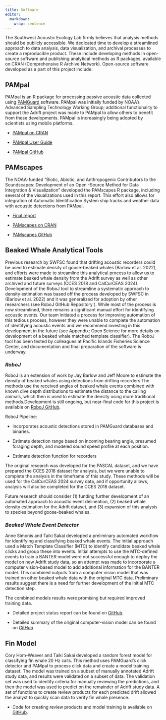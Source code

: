 ```yaml
---
title: Software 
editor: 
  markdown: 
    wrap: sentence
---
```


The Southwest Acoustic Ecology Lab firmly believes that analysis methods should be publicly accessible.
We dedicated time to develop a streamlined approach to data analysis, data visualization, and archival processes to create a reproducible product.
These include developing methods in open-source software and publishing analytical methods as R packages, available on CRAN (Comprehensive R Archive Network).
Open-source software developed as a part of this project include:

## PAMpal

PAMpal is an R package for processing passive acoustic data collected using [PAMGuard](PAMGuard.org) software.
PAMpal was initially funded by NOAA's Advanced Sampling Technology Working Group; additional functionality to support the Adrift project was made to PAMpal to allow others to benefit from these developments.
PAMpal is increasingly being adopted by scientists using mobile platforms.

-   [PAMpal on CRAN](https://cran.r-project.org/package=PAMpal)

-   [PAMpal User Guide](https://taikisan21.github.io/PAMpal)

-   [PAMpal GitHub](https://github.com/TaikiSan21/PAMpal)

## PAMscapes

The NOAA-funded "Biotic, Abiotic, and Anthropogenic Contributors to the Soundscapes: Development of an Open -Source Method for Data Integration & Visualization" developed the PAMscapes R package, including several of the visualizations used in this report.
This effort also allows for integration of Automatic Identification System ship tracks and weather data with acoustic detections from PAMpal.

-   [Final report](https://github.com/shannonrankin/fossa_soundscape/files/13231870/Rankin.etal_FOSSA.Soundscape.Report_OAP2023.pdf)

-   [PAMscapes on CRAN](https://cran.r-project.org/package=PAMscapes)

-   [PAMscapes GitHub](https://github.com/TaikiSan21/PAMscapes)

## Beaked Whale Analytical Tools

Previous research by SWFSC found that drifting acoustic recorders could be used to estimate density of goose-beaked whales (Barlow et al. 2022), and efforts were made to streamline this analytical process to allow us to estimate beaked whale density from the Adrift survey as well as other archived and future surveys (CCES 2018 and CalCurCEAS 2024).
Development of the RoboJ tool to streamline a systematic approach to density estimation was based off the process developed by SWFSC in (Barlow et al. 2022) and it was generalized for adoption by other researchers (see RoboJ GitHub Repository ).
While most of the process is now streamlined, there remains a significant manual effort for identifying acoustic events.
Our team initiated a process for improving automation of this tedious process, however they were unable to complete the automation of identifying acoustic events and we recommend investing in this development in the future (see Appendix: Open Science for more details on development of a beaked whale matched template classifier).
The RoboJ tool has been tested by colleagues at Pacific Islands Fisheries Science Center, and documentation and final preparation of the software is underway.

###  ***RoboJ***

RoboJ is an extension of work by Jay Barlow and Jeff Moore to estimate the density of beaked whales using detections from drifting recorders.The methods use the received angles of beaked whale events combined with known dive depth distributions to estimate the distance to the calling animals, which then is used to estimate the density using more traditional methods.Development is still ongoing, but near-final code for this project is available on [RoboJ GitHub](https://github.com/TaikiSan21/RoboJ).

RoboJ Pipeline:

-   Incorporates acoustic detections stored in PAMGuard databases and binaries.

-   Estimate detection range based on incoming bearing angle, presumed foraging depth, and modeled sound speed profile at each position.

-   Estimate detection function for recorders

The original research was developed for the PASCAL dataset, and we have prepared the CCES 2018 dataset for analysis, but we were unable to complete the analysis in the timeframe of this study.
These methods will be used for the CalCurCEAS 2024 survey data, and if opportunity allows, analysis will also be completed for the CCES 2018 dataset.

Future research should consider (1) funding further development of an automated approach to acoustic event delineation, (2) beaked whale density estimation for the Adrift dataset, and (3) expansion of this analysis to species beyond goose-beaked whales.

###  ***Beaked Whale Event Detector***

Anne Simonis and Taiki Sakai developed a preliminary automated workflow for identifying and classifying beaked whale events.
The initial approach used a Match Template Classifier (MTC) to identify candidate beaked whale clicks and group these into events.
Initial attempts to use the MTC-defined events to train a BANTER model were not successful enough to deploy the model on new Adrift study data, so an attempt was made to incorporate a computer vision-based model to add additional information for the BANTER model.
This combined outputs from a computer vision model that was trained on other beaked whale data with the original MTC data.
Preliminary results suggest there is a need for further development of the initial MTC detection step.

The combined models results were promising but required improved training data.

-   Detailed project status report can be found on [GitHub](https://github.com/SAEL-SWFSC/Adrift/blob/main/supplement/Simonis.Sakai_BeakerMTC_May2024.pdf).

-   Detailed summary of the original computer-vision model can be found on [GitHub](https://github.com/SAEL-SWFSC/Adrift/blob/main/supplement/TSakai_beakerVisionModel_May2024.pdf).

## Fin Model

Cory Hom-Weaver and Taiki Sakai developed a random forest model for classifying fin whale 20 Hz calls.
This method uses PAMGuard's click detector and PAMpal to process click data and create a model training dataset.
The model was trained on a subset of manually annotated Adrift study data, and results were validated on a subset of data.
The validation set was used to identify criteria for manually reviewing the predictions, and then the model was used to predict on the remainder of Adrift study data.
A set of functions to create review products for each predicted drift allowed the analyst to quickly scan data to verify fin whale presence.

-   Code for creating review products and model training is available on [GitHub](https://github.com/TaikiSan21/Fin_RF).

